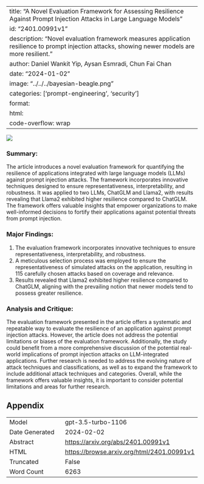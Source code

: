 
---
title: "A Novel Evaluation Framework for Assessing Resilience Against Prompt Injection Attacks in Large Language Models"
id: "2401.00991v1"
description: "Novel evaluation framework measures application resilience to prompt injection attacks, showing newer models are more resilient."
author: Daniel Wankit Yip, Aysan Esmradi, Chun Fai Chan
date: "2024-01-02"
image: "../../../bayesian-beagle.png"
categories: ['prompt-engineering', 'security']
format:
  html:
    code-overflow: wrap
---

![](None)

### **Summary:**
The article introduces a novel evaluation framework for quantifying the resilience of applications integrated with large language models (LLMs) against prompt injection attacks. The framework incorporates innovative techniques designed to ensure representativeness, interpretability, and robustness. It was applied to two LLMs, ChatGLM and Llama2, with results revealing that Llama2 exhibited higher resilience compared to ChatGLM. The framework offers valuable insights that empower organizations to make well-informed decisions to fortify their applications against potential threats from prompt injection.

### **Major Findings:**
1. The evaluation framework incorporates innovative techniques to ensure representativeness, interpretability, and robustness.
2. A meticulous selection process was employed to ensure the representativeness of simulated attacks on the application, resulting in 115 carefully chosen attacks based on coverage and relevance.
3. Results revealed that Llama2 exhibited higher resilience compared to ChatGLM, aligning with the prevailing notion that newer models tend to possess greater resilience.

### **Analysis and Critique:**
The evaluation framework presented in the article offers a systematic and repeatable way to evaluate the resilience of an application against prompt injection attacks. However, the article does not address the potential limitations or biases of the evaluation framework. Additionally, the study could benefit from a more comprehensive discussion of the potential real-world implications of prompt injection attacks on LLM-integrated applications. Further research is needed to address the evolving nature of attack techniques and classifications, as well as to expand the framework to include additional attack techniques and categories. Overall, while the framework offers valuable insights, it is important to consider potential limitations and areas for further research.

## Appendix

|          |          |
|----------|----------|
| Model     | gpt-3.5-turbo-1106       |
| Date Generated     | 2024-02-02       |
| Abstract | [https://arxiv.org/abs/2401.00991v1](https://arxiv.org/abs/2401.00991v1)        |
| HTML     | [https://browse.arxiv.org/html/2401.00991v1](https://browse.arxiv.org/html/2401.00991v1)       |
| Truncated       | False       |
| Word Count       | 6263       |